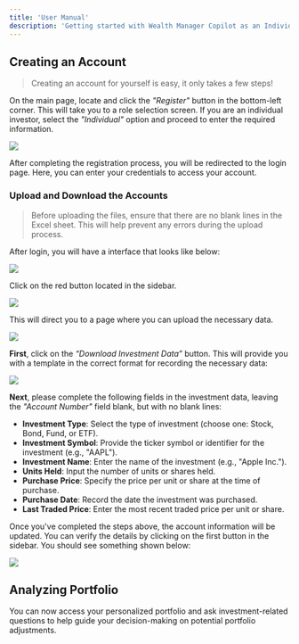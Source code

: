 ```yaml
---
title: 'User Manual'
description: 'Getting started with Wealth Manager Copilot as an Individual:'
---
```


## Creating an Account

> Creating an account for yourself is easy, it only takes a few steps!

On the main page, locate and click the *"Register"* button in the bottom-left corner. This will take you to a role selection screen. If you are an individual investor, select the *"Individual"* option and proceed to enter the required information.

<Frame>
  <img src="/images/individual.png" style={{ borderRadius: '0.5rem' }} />
</Frame>

After completing the registration process, you will be redirected to the login page. Here, you can enter your credentials to access your account.

### Upload and Download the Accounts

> Before uploading the files, ensure that there are no blank lines in the Excel sheet. This will help prevent any errors during the upload process.

After login, you will have a interface that looks like below:

<Frame>
  <img src="/images/maininterface_individual.png" style={{ borderRadius: '0.5rem' }} />
</Frame>

Click on the red button located in the sidebar. 

<Frame>
  <img src="/images/sidebar.png" style={{ borderRadius: '0.5rem' }} />
</Frame>

This will direct you to a page where you can upload the necessary data.

<Frame>
  <img src="/images/upload_individual.png" style={{ borderRadius: '0.5rem' }} />
</Frame>

**First**, click on the *“Download Investment Data”* button. This will provide you with a template in the correct format for recording the necessary data:

<Frame>
  <img src="/images/wealthdata.png" style={{ borderRadius: '0.5rem' }} />
</Frame>

**Next**, please complete the following fields in the investment data, leaving the *"Account Number"* field blank, but with no blank lines:

-   **Investment Type**: Select the type of investment (choose one: Stock, Bond, Fund, or ETF).
-   **Investment Symbol**: Provide the ticker symbol or identifier for the investment (e.g., "AAPL").
-   **Investment Name**: Enter the name of the investment (e.g., "Apple Inc.").
-   **Units Held**: Input the number of units or shares held.
-   **Purchase Price**: Specify the price per unit or share at the time of purchase.
-   **Purchase Date**: Record the date the investment was purchased.
-   **Last Traded Price**: Enter the most recent traded price per unit or share.

Once you've completed the steps above, the account information will be updated. You can verify the details by clicking on the first button in the sidebar. You should see something shown below:

<Frame>
  <img src="/images/interface_indi.png" style={{ borderRadius: '0.5rem' }} />
</Frame>

## Analyzing Portfolio

You can now access your personalized portfolio and ask investment-related questions to help guide your decision-making on potential portfolio adjustments.
